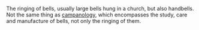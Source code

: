 The ringing of bells, usually large bells hung in a church, but also handbells. Not the same thing as [[campanology]], which encompasses the study, care and manufacture of bells, not only the ringing of them.